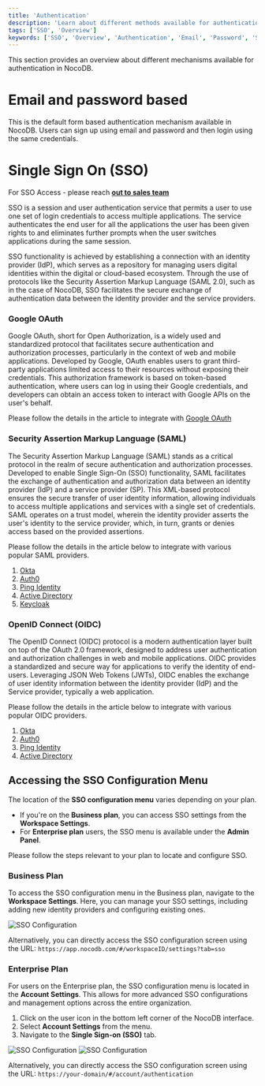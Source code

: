 ```yaml
---
title: 'Authentication'
description: 'Learn about different methods available for authentication with NocoDB.'
tags: ['SSO', 'Overview']
keywords: ['SSO', 'Overview', 'Authentication', 'Email', 'Password', 'SAML', 'OIDC']
---
```


This section provides an overview about different mechanisms available for authentication in NocoDB.

# Email and password based
This is the default form based authentication mechanism available in NocoDB. Users can sign up using email and password and then login using the same credentials.

# Single Sign On (SSO)
<Callout type="info">For SSO Access - please reach [**out to sales team**](https://cal.com/nocodb)</Callout>

SSO is a session and user authentication service that permits a user to use one set of login credentials to access multiple applications. The service authenticates the end user for all the applications the user has been given rights to and eliminates further prompts when the user switches applications during the same session. 

SSO functionality is achieved by establishing a connection with an identity provider (IdP), which serves as a repository for managing users digital identities within the digital or cloud-based ecosystem. Through the use of protocols like the Security Assertion Markup Language (SAML 2.0), such as in the case of NocoDB, SSO facilitates the secure exchange of authentication data between the identity provider and the service providers.


### Google OAuth

Google OAuth, short for Open Authorization, is a widely used and standardized protocol that facilitates secure authentication and authorization processes, particularly in the context of web and mobile applications. Developed by Google, OAuth enables users to grant third-party applications limited access to their resources without exposing their credentials. This authorization framework is based on token-based authentication, where users can log in using their Google credentials, and developers can obtain an access token to interact with Google APIs on the user's behalf.

Please follow the details in the article to integrate with [Google OAuth](/docs/product-docs/account-settings/authentication/google-oauth)

### Security Assertion Markup Language (SAML) 
The Security Assertion Markup Language (SAML) stands as a critical protocol in the realm of secure authentication and authorization processes. Developed to enable Single Sign-On (SSO) functionality, SAML facilitates the exchange of authentication and authorization data between an identity provider (IdP) and a service provider (SP). This XML-based protocol ensures the secure transfer of user identity information, allowing individuals to access multiple applications and services with a single set of credentials. SAML operates on a trust model, wherein the identity provider asserts the user's identity to the service provider, which, in turn, grants or denies access based on the provided assertions. 

Please follow the details in the article below to integrate with various popular SAML providers.
1. [Okta](/docs/product-docs/account-settings/authentication/saml-sso/okta)
2. [Auth0](/docs/product-docs/account-settings/authentication/saml-sso/auth0)
3. [Ping Identity](/docs/product-docs/account-settings/authentication/saml-sso/ping-identity)
4. [Active Directory](/docs/product-docs/account-settings/authentication/saml-sso/azure-ad)
5. [Keycloak](/docs/product-docs/account-settings/authentication/saml-sso/keycloak)

### OpenID Connect (OIDC)
The OpenID Connect (OIDC) protocol is a modern authentication layer built on top of the OAuth 2.0 framework, designed to address user authentication and authorization challenges in web and mobile applications. OIDC provides a standardized and secure way for applications to verify the identity of end-users. Leveraging JSON Web Tokens (JWTs), OIDC enables the exchange of user identity information between the identity provider (IdP) and the Service provider, typically a web application. 

Please follow the details in the article below to integrate with various popular OIDC providers.
1. [Okta](/docs/product-docs/account-settings/authentication/oidc-sso/okta)
2. [Auth0](/docs/product-docs/account-settings/authentication/oidc-sso/auth0)
3. [Ping Identity](/docs/product-docs/account-settings/authentication/oidc-sso/ping-identity)
4. [Active Directory](/docs/product-docs/account-settings/authentication/oidc-sso/azure-ad)


## Accessing the SSO Configuration Menu

The location of the **SSO configuration menu** varies depending on your plan.

* If you're on the **Business plan**, you can access SSO settings from the **Workspace Settings**.
* For **Enterprise plan** users, the SSO menu is available under the **Admin Panel**.

Please follow the steps relevant to your plan to locate and configure SSO.

### Business Plan

To access the SSO configuration menu in the Business plan, navigate to the **Workspace Settings**. Here, you can manage your SSO settings, including adding new identity providers and configuring existing ones.

![SSO Configuration](/img/v2/account-settings/accessing-sso-business-plan.png)

Alternatively, you can directly access the SSO configuration screen using the URL:
`https://app.nocodb.com/#/workspaceID/settings?tab=sso`

### Enterprise Plan

For users on the Enterprise plan, the SSO configuration menu is located in the **Account Settings**. This allows for more advanced SSO configurations and management options across the entire organization.

1. Click on the user icon in the bottom left corner of the NocoDB interface.
2. Select **Account Settings** from the menu.
3. Navigate to the **Single Sign-on (SSO)** tab.

![SSO Configuration](/img/v2/account-settings/accessing-sso-enterprise-plan-1.png)
![SSO Configuration](/img/v2/account-settings/accessing-sso-enterprise-plan-2.png)

Alternatively, you can directly access the SSO configuration screen using the URL:
`https://your-domain/#/account/authentication`
